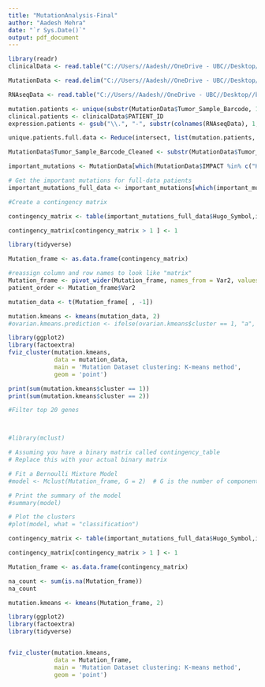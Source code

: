 ---
title: "MutationAnalysis-Final"
author: "Aadesh Mehra"
date: "`r Sys.Date()`"
output: pdf_document
---

```{r}
library(readr)
clinicalData <- read.table("C://Users//Aadesh//OneDrive - UBC//Desktop//bmeg - third//BMEG310 Project//BMEG310Project//TCGA-BRCA//data_clinical_patient.txt", sep="\t", header=TRUE)

MutationData <- read.delim("C://Users//Aadesh//OneDrive - UBC//Desktop//bmeg - third//BMEG310 Project//BMEG310Project//TCGA-BRCA//data_mutations.txt")

RNAseqData <- read.table("C://Users//Aadesh//OneDrive - UBC//Desktop//bmeg - third//BMEG310 Project//BMEG310Project//TCGA-BRCA//RNAseq_BRCA.csv", sep=",", header=TRUE)
```


```{r}

mutation.patients <- unique(substr(MutationData$Tumor_Sample_Barcode, 1, 12))
clinical.patients <- clinicalData$PATIENT_ID
expression.patients <- gsub("\\.", "-", substr(colnames(RNAseqData), 1, 12)[-1])

unique.patients.full.data <- Reduce(intersect, list(mutation.patients, clinical.patients, expression.patients))

MutationData$Tumor_Sample_Barcode_Cleaned <- substr(MutationData$Tumor_Sample_Barcode, 1, 12)

important_mutations <- MutationData[which(MutationData$IMPACT %in% c("HIGH", "MODERATE")), ]

# Get the important mutations for full-data patients
important_mutations_full_data <- important_mutations[which(important_mutations$Tumor_Sample_Barcode_Cleaned %in% unique.patients.full.data), ]


```

```{r}
#Create a contingency matrix

contingency_matrix <- table(important_mutations_full_data$Hugo_Symbol,important_mutations_full_data$Tumor_Sample_Barcode_Cleaned)

contingency_matrix[contingency_matrix > 1 ] <- 1

library(tidyverse)

Mutation_frame <- as.data.frame(contingency_matrix)

#reassign column and row names to look like "matrix"
Mutation_frame <- pivot_wider(Mutation_frame, names_from = Var2, values_from = Freq)
patient_order <- Mutation_frame$Var2

mutation_data <- t(Mutation_frame[ , -1])

mutation.kmeans <- kmeans(mutation_data, 2)
#ovarian.kmeans.prediction <- ifelse(ovarian.kmeans$cluster == 1, "a", "b", "c", "d", "e", "f", "g", "h", "i", "j", "k", "l", "m", "n", "o","p")

library(ggplot2)
library(factoextra)
fviz_cluster(mutation.kmeans, 
             data = mutation_data,
             main = 'Mutation Dataset clustering: K-means method',
             geom = 'point')

print(sum(mutation.kmeans$cluster == 1))
print(sum(mutation.kmeans$cluster == 2))

#Filter top 20 genes



#library(mclust)

# Assuming you have a binary matrix called contingency_table
# Replace this with your actual binary matrix

# Fit a Bernoulli Mixture Model
#model <- Mclust(Mutation_frame, G = 2)  # G is the number of components (clusters)

# Print the summary of the model
#summary(model)

# Plot the clusters
#plot(model, what = "classification")
```


```{r}
contingency_matrix <- table(important_mutations_full_data$Hugo_Symbol,important_mutations_full_data$Tumor_Sample_Barcode_Cleaned)

contingency_matrix[contingency_matrix > 1 ] <- 1

Mutation_frame <- as.data.frame(contingency_matrix)

na_count <- sum(is.na(Mutation_frame))
na_count

mutation.kmeans <- kmeans(Mutation_frame, 2)

library(ggplot2)
library(factoextra)
library(tidyverse)


fviz_cluster(mutation.kmeans, 
             data = Mutation_frame,
             main = 'Mutation Dataset clustering: K-means method',
             geom = 'point')
```

